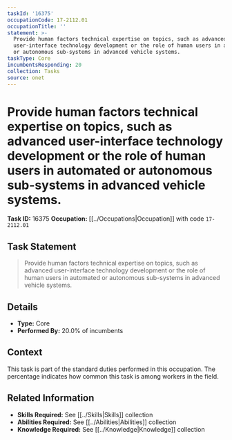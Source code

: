 ```yaml
---
taskId: '16375'
occupationCode: 17-2112.01
occupationTitle: ''
statement: >-
  Provide human factors technical expertise on topics, such as advanced
  user-interface technology development or the role of human users in automated
  or autonomous sub-systems in advanced vehicle systems.
taskType: Core
incumbentsResponding: 20
collection: Tasks
source: onet
---
```

# Provide human factors technical expertise on topics, such as advanced user-interface technology development or the role of human users in automated or autonomous sub-systems in advanced vehicle systems.

**Task ID:** 16375
**Occupation:** [[../Occupations|Occupation]] with code `17-2112.01`

## Task Statement

> Provide human factors technical expertise on topics, such as advanced user-interface technology development or the role of human users in automated or autonomous sub-systems in advanced vehicle systems.

## Details

- **Type:** Core
- **Performed By:** 20.0% of incumbents

## Context

This task is part of the standard duties performed in this occupation. The percentage indicates how common this task is among workers in the field.

## Related Information

- **Skills Required:** See [[../Skills|Skills]] collection
- **Abilities Required:** See [[../Abilities|Abilities]] collection
- **Knowledge Required:** See [[../Knowledge|Knowledge]] collection
